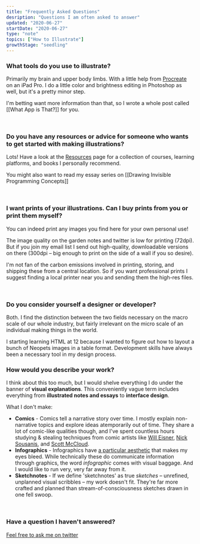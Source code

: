 ```yaml
---
title: "Frequently Asked Questions"
desription: "Questions I am often asked to answer"
updated: "2020-06-27"
startDate: "2020-06-27"
type: "note"
topics: ["How to Illustrate"]
growthStage: "seedling"
---
```


### What tools do you use to illustrate?

Primarily my brain and upper body limbs. With a little help from [Procreate](https://procreate.art/) on an iPad Pro. I do a little color and brightness editing in Photoshop as well, but it's a pretty minor step.

I'm betting want more information than that, so I wrote a whole post called [[What App is That?]] for you.

<br />

### Do you have any resources or advice for someone who wants to get started with making illustrations?

Lots!
Have a look at the [Resources](/resources) page for a collection of courses, learning platforms, and books I personally recommend.

You might also want to read my essay series on [[Drawing Invisible Programming Concepts]]

<br />

### I want prints of your illustrations. Can I buy prints from you or print them myself?

You can indeed print any images you find here for your own personal use!

The image quality on the garden notes and twitter is low for printing (72dpi). But if you join my email list I send out high-quality, downloadable versions on there (300dpi – big enough to print on the side of a wall if you so desire).

I'm not fan of the carbon emissions involved in printing, storing, and shipping these from a central location. So if you want professional prints I suggest finding a local printer near you and sending them the high-res files.

<br />

### Do you consider yourself a designer or developer?

Both. I find the distinction between the two fields necessary on the macro scale of our whole industry, but fairly irrelevant on the micro scale of an individual making things in the world.

I starting learning HTML at 12 because I wanted to figure out how to layout a bunch of Neopets images in a table format. Development skills have always been a necessary tool in my design process.

### How would you describe your work?

I think about this too much, but I would shelve everything I do under the banner of **visual explanations**. This conveniently vague term includes everything from **illustrated notes and essays** to **interface design**.

What I don't make:

-   **Comics** - Comics tell a narrative story over time. I mostly explain non-narrative topics and explore ideas atemporarily out of time. They share a lot of comic-like qualities though, and I've spent countless hours studying & stealing techniques from comic artists like [Will Eisner](https://en.wikipedia.org/wiki/Will_Eisner), [Nick Sousanis](http://spinweaveandcut.com/), and [Scott McCloud](http://scottmccloud.com/).
-   **Infographics** - Infographics have [a particular aesthetic](https://www.pinterest.com/visualistan/latest-infographics/) that makes my eyes bleed. While technically these do communicate information through graphics, the word _infographic_ comes with visual baggage. And I would like to run very, very far away from it.
-   **Sketchnotes** - If we define 'sketchnotes' as true _sketches_ – unrefined, unplanned visual scribbles – my work doesn't fit.
    They're far more crafted and planned than stream-of-consciousness sketches drawn in one fell swoop.

<br />

### Have a question I haven't answered?

[Feel free to ask me on twitter](https://twitter.com/mappletons)
